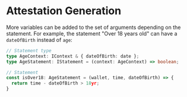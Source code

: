 # Attestation Generation

More variables can be added to the set of arguments depending on the statement. For example, the statement "Over 18 years old" can have a `dateOfBirth` instead of `age`:
```ts
// Statement type
type AgeContext: IContext & { dateOfBirth: date };
type AgeStatement: IStatement = (context: AgeContext) => boolean;

// Statement
const isOver18: AgeStatement = (wallet, time, dateOfBirth) => {
  return time - dateOfBirth > 18yr;
}
```
